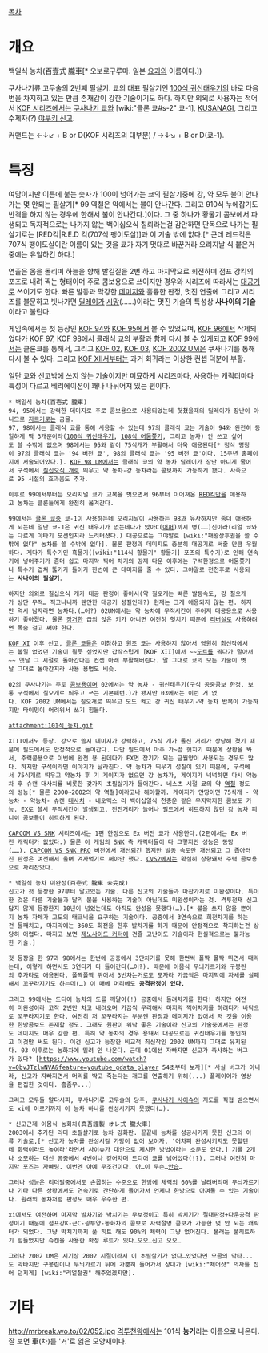 [[목차]]
= 개요 =
백일식 농차(百壹式 朧車[* 오보로구루마. 일본 [[요괴]]의 이름이다.])

쿠사나기류 고무술의 2번째 필살기. 쿄의 대표 필살기인 [[100식 귀신태우기]]의 바로 다음 번을 차지하고 있는 만큼 존재감이 강한 기술이기도 하다. 하지만 의외로 사용자는 적어서 [[KOF 시리즈]]에서는 [[쿠사나기 쿄]]와 [wiki:"클론 쿄#s-2" 쿄-1], [[KUSANAGI]], 그리고 수제자(?) [[야부키 신고]].

커맨드는 ←↓↙ + B or D(KOF 시리즈의 대부분) / →↓↘ + B or D(쿄-1).

= 특징 =
여담이지만 이름에 붙는 숫자가 100이 넘어가는 쿄의 필살기중에 강, 약 모두 불이 안나가는 몇 안되는 필살기[* 99 역철은 약에서는 불이 안나간다. 그리고 910식 누에잡기도 반격을 하지 않는 경우에 한해서 불이 안나간다.]이다. 그 중 하나가 황물기 콤보에서 파생되고 독자적으로는 나가지 않는 백이십오식 칠뢰라는걸 감안하면 단독으로 나가는 필살기로는 [RED킥|R.E.D 킥(707식 팽이도살)]과 이 기술 밖에 없다.[* 근데 레드킥은 707식 팽이도살이란 이름이 있는 것을 쿄가 자기 멋대로 바꾼거라 오리지날 식 붙은거 중에는 유일하긴 하다.]

연출은 몸을 돌리며 하늘을 향해 발길질을 2번 하고 마지막으로 회전하며 점프 강킥의 포즈로 내려 찍는 형태이며 주로 콤보용으로 쓰이지만 경우와 시리즈에 따라서는 [[대공기]]로 쓰이기도 한다. 빠른 발동과 막강한 [[데미지]]와 훌륭한 판정, 멋진 연출에 그리고 시리즈를 불문하고 빗나가면 [[딜레이]]가 [[시망]](……)이라는 멋진 기술의 특성상 '''사나이의 기술'''이라고 불린다. 

게임속에서는 첫 등장인 [[KOF 94]]와 [[KOF 95]]에서 볼 수 있었으며, [[KOF 96]]에서 삭제되었다가 [[KOF 97]], [[KOF 98]]에서 클래식 쿄의 부활과 함께 다시 볼 수 있게되고 [[KOF 99]]에서는 클론쿄를 통해서, 그리고 [[KOF 02]], [[KOF 03]], [[KOF 2002 UM]]은 쿠사나기를 통해 다시 볼 수 있다. 그리고 [[KOF XII]]서부터는 과거 회귀라는 이상한 컨셉 덕분에 부활.

일단 쿄와 신고밖에 쓰지 않는 기술이지만 미묘하게 시리즈마다, 사용하는 캐릭터마다 특성이 다르고 베리에이션이 꽤나 나뉘어져 있는 편이다. 

 * 백일식 농차(百壱式 朧車)
 94, 95에서는 강력한 데미지로 주로 콤보용으로 사용되었는데 헛쳤을때의 딜레이가 장난이 아니므로 [[지르기]]로는 금물.
 97, 98에서는 클래식 쿄를 통해 사용할 수 있는데 97의 클래식 쿄는 기술이 94와 완전히 동일하게 딱 3개뿐이라([[100식 귀신태우기]], [[108식 어둠쫓기]], 그리고 농차) 안 쓰고 싶어도 쓸 수밖에 없으며 98에서는 95와 같이 75식개가 부활해서 더욱 애용된다[* 정식 명칭이 97의 클래식 쿄는 '94 버전 쿄', 98의 클래식 쿄는 '95 버전 쿄'이다. 15주년 홈페이지에 서술되어있다.]. [[KOF 98 UM]]에서는 클래식 쿄의 약 농차 딜레이가 장난 아니게 줄어서 구석에서 [[칠십오식 개]]로 띄우고 약 농차-강 농차라는 콤보까지 가능하게 됐다. 사족으로 95 시절의 효과음도 추가.

 이후로 99에서부터는 오리지널 쿄가 교복을 벗으면서 96부터 이어져온 [[RED킥]]만을 애용하고 농차는 클론들에게 완전히 옮겨간다. 

 99에서는 [[클론 쿄]]중 쿄-1이 사용하는데 오리지날이 사용하는 98과 유사하지만 좀더 애용하게 되는데 일단 쿄-1은 귀신 태우기가 없는데다가 앉아C([[어퍼]])까지 병(……)신이라(리얼 쿄와는 다르게 야타기 모션인지라 느려터졌다.) 대공으로는 그야말로 [wiki:"패왕상후권을 쓸 수밖에 없다" 농차를 쓸 수밖에 없다]. 물론 판정과 데미지도 충분히 대공기로 써줄 만큼 우월하다. 게다가 특수기인 흑물기([wiki:"114식 황물기" 황물기] 포즈의 특수기)로 인해 연속기에 넣어주기가 좀더 쉽고 마지막 찍어 차기의 강제 다운 이후에는 구석한정으로 어둠쫒기나 특수기 겹쳐 뚫기가 들어가 한번에 큰 데미지를 줄 수 있다. 그야말로 전천후로 사용되는 '''사나이의 필살기'''.

 하지만 의외로 칠십오식 개가 대공 판정이 좋아서(약 칠오개는 빠른 발동속도, 강 칠오개가 상단 무적… 적고나니까 웬만한 대공기 성질인데?) 현재는 크게 애용되지 않는 편. 하지만 역시 남자라면 농차다.(…어?) 02UM에서는 약 농차에 무적시간이 주어져 대공용으로 사용하기 좋아졌다. 물론 [[장거한]] 급의 앉은 키가 아니면 여전히 헛치기 때문에 [[리버설]]로 사용하려면 목숨 걸고 써야 한다.

 [[KOF XI]] 이후 신고, [[클론 쿄]]들은 미참하고 원조 쿄는 사용하지 않아서 영원히 최신작에서는 볼일 없었던 기술이 될듯 싶었지만 갑작스럽게 [KOF XII]에서 ~~[[도트]]를 찍다가 말아서~~ 옛날 그 시절로 돌아간다는 컨셉 아래 부활해버린다. 말 그대로 쿄의 모든 기술이 옛날 그대로 돌아간지라 사용 용법도 비슷. 

 02의 쿠사나기는 주로 [[콤보]]용이며 02에서는 약 농차 - 귀신태우기(구석 공중콤보 한정. 보통 구석에서 칠오개로 띄우고 쓰는 기본패턴.)가 됐지만 03에서는 이런 거 없다. KOF 2002 UM에서는 칠오개로 띄우고 모드 켜고 강 귀신 태우기-약 농차 반복이 가능하지만 타이밍이 어려워서 쓰기 힘들다.

 attachment:101식_농차.gif

 XIII에서도 등장. 강으로 쓸시 데미지가 강력하고, 75식 개가 돌진 거리가 상당해 졌기 때문에 필드에서도 안정적으로 들어간다. 다만 필드에서 아주 가~끔 헛치기 때문에 상황을 봐서, 주력콤용으로 이번에 완전 용 된데다가 EX면 잡기가 되는 금월양이 사용되는 경우도 많다. 하지만 구석이라면 이야기가 달라진다. 약 농차가 띄우기 성질이 있기 때문에, 구석에서 75식개로 띄우고 약농차 후 기 게이지가 없으면 강 농차가, 게이지가 넉넉하면 다시 약농차 후 슈캔 대사치를 비롯한 갖가지 초필살기가 들어간다. 네스츠 시절 쿄의 약 [[역철]] 정도의 성능[* 물론 2000~2002의 약 역철]이라고나 해야할까. 게이지가 만땅이면 75식개 - 약농차 - 약농차- 슈캔 [[대사치]] - 네오맥스 리 백이십일식 천총운 같은 무지막지한 콤보도 가능. EX로 쓸시 무적시간이 발생되고, 전진거리가 늘어나 필드에서 히트하지 않던 강 농차 피니쉬 콤보들이 히트하게 된다.

 [[CAPCOM VS SNK]] 시리즈에서는 1편 한정으로 Ex 버전 쿄가 사용한다.(2편에서는 Ex 버전 캐릭터가 없었다.) 물론 이 게임의 [[SNK]] 측 캐릭터들이 다 그렇지만 성능은 똥망(……). [[CAPCOM VS SNK PRO]] 버전에서 개선되긴 했지만 발동 속도만 개선되고 그 좁아터진 판정은 여전해서 울며 겨자먹기로 써야만 했다. [[CVS2]]에서는 확실히 상향돼서 주력 콤보용으로 자리잡았다.

 * 백일식 농차 미완성(百壱式 朧車 未完成)
 신고가 첫 등장한 97부터 달고있는 기술. 다른 신고의 기술들과 마찬가지로 미완성이다. 특이한 것은 다른 기술들과 달리 불을 사용하는 기술이 아닌데도 미완성이라는 것. 격투천재 신고답지 않게 등장한지 10년이 넘었는데도 아직도 완성을 못했다(…).[* 불을 쓰지 않을 뿐이지 농차 자체가 고도의 태크닉을 요구하는 기술이다. 공중에서 3연속으로 회전차기를 하는건 둘째치고, 마지막에는 360도 회전을 한후 발차기를 하기 때문에 안정적으로 착지하는건 상당히 어렵다. 따지고 보면 [[제노사이드 커터]]에 견줄 고난이도 기술이자 현실적으로는 불가능한 기술.]

 첫 등장을 한 97과 98에서는 한번에 공중에서 3단차기를 못해 한번씩 폴짝 폴짝 뛰면서 때리는데, 이렇게 하면서도 3연타가 다 들어간다(…어?). 때문에 이몸식 무늬가르기와 구봉린의 추가타로 애용된다. 폴짝폴짝 뛰어서 3번차는거로도 모자라 가끔씩은 마지막에 자세를 실패해서 꼬꾸라지기도 하는데(…) 이 때에 머리에도 '''공격판정이 있다.'''

 그리고 99에서는 드디어 농차의 도를 깨달아(!) 공중에서 돌려차기를 한다! 하지만 여전히 미완성이라 고작 2번만 차고 내려오며 가끔씩 무리해서 마지막 찍어차기를 하려다가 바닥으로 꼬꾸라지기도 한다. 여전히 저 꼬꾸라지는 부분엔 판정과 데미지가 있어서 저 것을 이용한 한방콤보도 존재할 정도. 그래도 원판이 워낙 좋은 기술이라 신고의 기술중에서는 판정도 데미지도 매우 강한 편. 특히 약 농차의 경우 용돼서 대공으로는 귀신태우기를 봉인하고 이것만 써도 된다. 이건 신고가 등장한 비교적 최신작인 2002 UM까지 그대로 유지된다. 03 이후로는 농화차에 밀려 안 나온다. 근데 01에선 자빠지면 신고가 즉사하는 버그가 있다? [https://www.youtube.com/watch?v=0bvJTzlwNVA&feature=youtube_gdata_player 54초부터 보자][* 사실 버그가 아니라, 신고가 자빠지면서 머리룰 박고 죽는다는 개그를 연출하기 위해(...) 플레이어가 영상을 편집한 것이다. 흠좀무...]

 그리고 모두들 알다시피, 쿠사나기류 고무술의 당주, [[쿠사나기 사이슈]]의 지도를 직접 받으면서도 xi에 이르기까지 이 농차 하나를 완성시키지 못했다(…).

 * 신고근제 이몸식 농화차(真吾謹製 オレ式 朧火車)
 2003에서 추가된 리더 초필살기로 농차 강화판. 끝끝내 농차를 성공시키지 못한 신고의 아류 기술로,[* 신고가 농차를 완성시킬 가망이 없어 보이자, '어차피 완성시키지도 못할텐데 화력이라도 높여라'라면서 사이슈가 대안으로 제시한 방법이라는 소문도 있다.] 기를 2개나 소모하는 대신 공중에서 4번이나 걷어차며 드디어 쿄를 넘어섰다(!?). 그러나 여전히 마지막 포즈는 자빠링. 이번엔 아예 무조건이다. 아…이 무슨…[[안습]]…

 그러나 성능은 리더필중에서도 손꼽히는 수준으로 한방에 체력의 60%를 날려버리며 무늬가르기나 기타 다른 상황에서도 연속기로 간단하게 들어가서 언제나 한방으로 아껴둘 수 있는 기술이다. 원래의 농차처럼 판정도 매우 우수한 편.

 xi에서도 여전하며 마지막 발차기와 박치기는 무보정이고 특히 박치기가 절대판정+다운공격 판정이기 때문에 점프강K-근C-굉부양-농화차의 콤보로 자력절명 콤보가 가능한 몇 안 되는 캐릭터가 되었다. 그냥 박치기까지 풀 히트 해도 90%의 체력이 그냥 없어진다. 본래는 풀히트하기 힘들었지만 슈캔을 사용한 확정 루트가 있다…오오…신고 오오…

 그러나 2002 UM은 시기상 2002 시절이라서 이 초필살기가 없다…있었다면 모콤의 막타...도 막타지만 구봉린이나 무늬가르기 뒤에 가뿐히 들어가서 상대가 [wiki:"체어샷" 의자를 집어 던지게] [wiki:"리얼철권" 해주었겠지만].

= 기타 =
http://mrbreak.wo.to/02/052.jpg
[[격투천왕]]에서는 101식 '''농거'''라는 이름으로 나온다. 잘 보면 車(차)를 '거'로 읽은 모양새이다. 
